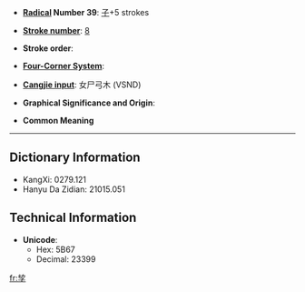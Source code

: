 * '''[[Wiktionary:Chinese radical index| Radical]] Number 39''': [[Wiktionary:Chinese radical index 子|子]]+5 strokes

* '''[[Wiktionary:Chinese total strokes index|Stroke number]]''': [[Wiktionary:Chinese total strokes index 8|8]]

* '''Stroke order''': 

* '''[[Wiktionary:Chinese four corner index|Four-Corner System]]''': 

* '''[[Wiktionary:Chinese Cangjie index|Cangjie input]]''': 女尸弓木 (VSND)

* '''Graphical Significance and Origin''': 

* '''Common Meaning'''

----

== Dictionary Information ==

* KangXi: 0279.121
* Hanyu Da Zidian: 21015.051

== Technical Information ==

* '''Unicode''':
** Hex: 5B67
** Decimal: 23399

[[fr:孧]]